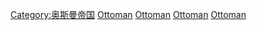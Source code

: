 {{Commonscat|Society of the Ottoman Empire}}

[[Category:奥斯曼帝国|Category:奥斯曼帝国]]
[[Category:欧洲各国社会史|Ottoman]]
[[Category:亚洲各国社会史|Ottoman]]
[[Category:非洲各国社会史|Ottoman]]
[[Category:已不存在的国家的社会|Ottoman]]